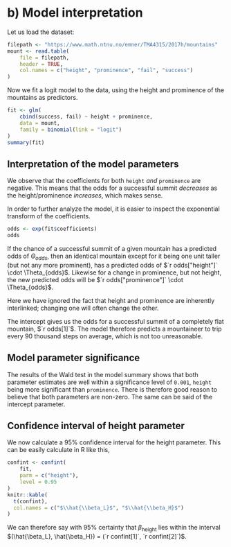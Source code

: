 # b) Model interpretation

Let us load the dataset:
```r
filepath <- "https://www.math.ntnu.no/emner/TMA4315/2017h/mountains"
mount <- read.table(
	file = filepath,
	header = TRUE,
	col.names = c("height", "prominence", "fail", "success")
)
```

Now we fit a logit model to the data, using the height and prominence of the mountains as predictors.

```r
fit <- glm(
	cbind(success, fail) ~ height + prominence,
	data = mount,
	family = binomial(link = "logit")
)
summary(fit)
```

## Interpretation of the model parameters

We observe that the coefficients for both `height` _and_ `prominence` are negative. This means that the odds for a successful summit _decreases_ as the height/prominence _increases_, which makes sense.

In order to further analyze the model, it is easier to inspect the exponential transform of the coefficients.

```r
odds <- exp(fit$coefficients)
odds
```

If the chance of a successful summit of a given mountain has a predicted odds of $\Theta_{odds}$, then an identical mountain except for it being one unit taller (but not any more prominent), has a predicted odds of $`r odds["height"]` \cdot \Theta_{odds}$. Likewise for a change in prominence, but not height, the new predicted odds will be $`r odds["prominence"]` \cdot \Theta_{odds}$.

Here we have ignored the fact that height and prominence are inherently interlinked; changing one will often change the other.

The intercept gives us the odds for a successful summit of a completely flat mountain, $`r odds[1]`$. The model therefore predicts a mountaineer to trip every 90 thousand steps on average, which is not too unreasonable.

## Model parameter significance

The results of the Wald test in the model summary shows that both parameter estimates are well within a significance level of `0.001`, `height` being more significant than `prominence`. There is therefore good reason to believe that both parameters are non-zero.
The same can be said of the intercept parameter.

## Confidence interval of height parameter

We now calculate a 95% confidence interval for the height parameter. This can be easily calculate in R like this,

```r
confint <- confint(
    fit,
    parm = c("height"),
    level = 0.95
)
knitr::kable(
  t(confint),
  col.names = c("$\\hat{\\beta_L}$", "$\\hat{\\beta_H}$")
)
```

We can therefore say with 95% certainty that $\beta_{\text{height}}$ lies within the interval $(\hat{\beta_L}, \hat{\beta_H}) = (`r confint[1]`, `r confint[2]`)$.
